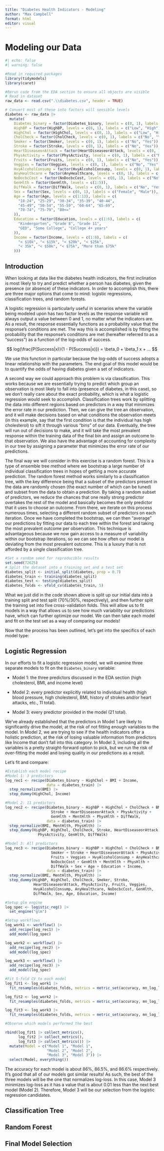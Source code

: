```yaml
---
title: "Diabetes Health Indicators - Modeling"
author: "Max Campbell"
format: html
editor: visual
---
```


# Modeling our Data

```r
#| echo: false
#| warning: false

#Read in required packages
library(tidymodels)
library(caret)

#Rerun code from the EDA section to ensure all objects are visible
# Read in dataset
raw_data <- read.csv(".\\diabetes.csv", header = TRUE)

# Convert most of these into factors will sensible levels
diabetes <- raw_data |>
  mutate(
    Diabetes_binary = factor(Diabetes_binary, levels = c(0, 1), labels = c("No", "Yes")),
    HighBP = factor(HighBP, levels = c(0, 1), labels = c("Low", "High")),
    HighChol = factor(HighChol, levels = c(0, 1), labels = c("Low", "High")),
    CholCheck = factor(CholCheck, levels = c(0, 1), labels = c("No", "Yes")),
    Smoker = factor(Smoker, levels = c(0, 1), labels = c("No", "Yes")),
    Stroke = factor(Stroke, levels = c(0, 1), labels = c("No", "Yes")),
    HeartDiseaseorAttack = factor(HeartDiseaseorAttack, levels = c(0, 1), labels = c("No", "Yes")),
    PhysActivity = factor(PhysActivity, levels = c(0, 1), labels = c("No", "Yes")),
    Fruits = factor(Fruits, levels = c(0, 1), labels = c("No", "Yes")),
    Veggies = factor(Veggies, levels = c(0, 1), labels = c("No", "Yes")),
    HvyAlcoholConsump = factor(HvyAlcoholConsump, levels = c(0, 1), labels = c("No", "Yes")),
    AnyHealthcare = factor(AnyHealthcare, levels = c(0, 1), labels = c("No", "Yes")),
    NoDocbcCost = factor(NoDocbcCost, levels = c(0, 1), labels = c("No", "Yes")),
    GenHlth = factor(GenHlth, levels = c(1:5)),
    DiffWalk = factor(DiffWalk, levels = c(0, 1), labels = c("No", "Yes")),
    Sex = factor(Sex, levels = c(0, 1), labels = c("Female", "Male")),
    Age = factor(Age, levels = c(1:13), labels = c(
      "18-24", "25-29", "30-34", "35-39", "40-44",
      "45-49", "50-54", "55-59", "60-64", "65-69",
      "70-74", "75-79", "80<="
    )),
    Education = factor(Education, levels = c(1:6), labels = c(
      "Kindergarten", "Grade 8", "Grade 11",
      "GED", "Some College", "College 4+ years"
    )),
    Income = factor(Income, levels = c(1:8), labels = c(
      "< $10k", "< $15k", "< $20k", "< $25k",
      "< 35k", "< $50k", "< $75k", "More than $75k"
    )))
```

## Introduction

When looking at data like the diabetes health indicators, the first inclination is most likely to try and predict whether a person has diabetes, given the presence (or absence) of these indicators. In order to accomplish this, there are three major options that come to mind: logistic regressions, classification trees, and random forests.

A logistic regression is particularly useful in scenarios where the variable being modeled upon has two factor levels as the response variable will always output a value between 0 and 1, no matter what the indicators are. As a result, the response essentially functions as a probability value that the response's conditions are met. The way this is accomplished is by fitting the probability that the response's conditions are met (hereafter referred to as a "success") as a function of the log-odds of success.

$$
log(\frac{P(Success|x)}{1 - P(Success|x)}) = \beta_0 + \beta_1 x + ...
$$

We use this function in particular because the log-odds of success adopts a linear relationship with the parameters. The end goal of this model would be to quantify the odds of having diabetes given a set of indicators.

A second way we could approach this problem is via classification. This works because we are essentially trying to predict which group an observation is most likely to fall into (presence of diabetes, in this case), so we don't really care about the exact probability, which is what a logistic regression would seek to accomplish. Classification trees work by splitting the data into different regions based on predictors in a way that minimizes the error rate in our prediction. Then, we can give the tree an observation, and it will make decisions based on what conditions the observation meets (in this example, say that the first condition is that the individual has high cholesterol) to sift it through various "bins" of our data. Eventually, the tree will run out of decisions to make, and it will take the most prevalent response within the training data of the final bin and assign an outcome to that observation. We also have the advantage of accounting for complexity in our tree by assigning a parameter that minimizes the error rate of our predictions.

The final way we will consider in this exercise is a random forest. This is a type of ensemble tree method where we bootstrap a large number of individual classification trees in hopes of getting a more accurate prediction. The random forest method works similarly to a classification tree, with the key difference being that a subset of the predictors present in the data are randomly chosen (the exact number of which can be tuned) and subset from the data to obtain a prediction. By taking a random subset of predictors, we reduce the chances that one really strong predictor overtakes the rest of the model and basically becomes the only predictor that it uses to choose an outcome. From there, we iterate on this process numerous times, selecting a different random subset of predictors on each iteration. Once we have completed the bootstrap, we can then "average" our predictions by fitting our data to each tree within the forest and taking the most prevalent outcome per observation. This technique is advantageous because we now gain access to a measure of variability within our bootstrap iterations, so we can see how often our model is deviating from the most prevalent outcome. This is a luxury that is not afforded by a single classification tree.

```r
#Set a random seed for reproducible results
set.seed(72625)
# Split the dataset into a training set and a test set
diabetes_split <- initial_split(diabetes, prop = 0.7)
diabetes_train <- training(diabetes_split)
diabetes_test <- testing(diabetes_split)
diabetes_folds <- vfold_cv(diabetes_train, 5)
```

What we just did in the code shown above is split up our initial data into a training split and test split (70%/30%, respectively), and then further split the training set into five cross-validation folds. This will allow us to fit models in a way that allows us to see how much variability our predictions have, which can further optimize our model. We can then take each model and fit on the test set as a way of comparing our models!

Now that the process has been outlined, let's get into the specifics of each model type:

## Logistic Regression

In our efforts to fit a logistic regression model, we will examine three separate models to fit on the `Diabetes_binary` variable:

-   Model 1: the three predictors discussed in the EDA section (high cholesterol, BMI, and income level)

-   Model 2: every predictor explicitly related to individual health (high blood pressure, high cholesterol, BMI, history of strokes and/or heart attacks, etc., 11 total).

-   Model 3: every predictor provided in the model (21 total).

We've already established that the predictors in Model 1 are likely to significantly drive the model, at the risk of not fitting enough variables to the model. In Model 2, we are trying to see if the health indicators offer a holistic prediction, at the risk of losing valuable information from predictors like Income that don't fall into this category. In Model 3, including all the variables is a pretty straight-forward option to pick, but we run the risk of over-fitting the model and losing quality in our predictions as a result.

Let's fit and compare:

```r
#Establish each model recipe
#Model 1: 3 predictors
log_rec1 <- recipe(Diabetes_binary ~ HighChol + BMI + Income,
                   data = diabetes_train) |>
  step_normalize(BMI) |>
  step_dummy(HighChol, Income)

#Model 2: 11 predictors
log_rec2 <- recipe(Diabetes_binary ~ HighBP + HighChol + CholCheck + BMI +
                     Stroke + HeartDiseaseorAttack + PhysActivity +
                     GenHlth + MentHlth + PhysHlth + DiffWalk,
                   data = diabetes_train) |>
  step_normalize(BMI, MentHlth, PhysHlth) |>
  step_dummy(HighBP, HighChol, CholCheck, Stroke, HeartDiseaseorAttack,
               PhysActivity, GenHlth, DiffWalk)

#Model 3: All predictors
log_rec3 <- recipe(Diabetes_binary ~ HighBP + HighChol + CholCheck + BMI +
                     Smoker + Stroke + HeartDiseaseorAttack + PhysActivity +
                     Fruits + Veggies + HvyAlcoholConsump + AnyHealthcare +
                     NoDocbcCost + GenHlth + MentHlth + PhysHlth +
                     DiffWalk + Sex + Age + Education + Income,
                   data = diabetes_train) |>
  step_normalize(BMI, MentHlth, PhysHlth) |>
  step_dummy(HighBP, HighChol, CholCheck, Smoker, Stroke,
             HeartDiseaseorAttack, PhysActivity, Fruits, Veggies,
             HvyAlcoholConsump, AnyHealthcare, NoDocbcCost, GenHlth,
             DiffWalk, Sex, Age, Education, Income)

#Setup glm engine
log_spec <- logistic_reg() |>
  set_engine("glm")

#Setup workflows
log_work1 <- workflow() |>
  add_recipe(log_rec1) |>
  add_model(log_spec)

log_work2 <- workflow() |>
  add_recipe(log_rec2) |>
  add_model(log_spec)

log_work3 <- workflow() |>
  add_recipe(log_rec3) |>
  add_model(log_spec)

#Fit 5-fold CV to each model
log_fit1 <- log_work1 |>
  fit_resamples(diabetes_folds, metrics = metric_set(accuracy, mn_log_loss))

log_fit2 <- log_work2 |>
  fit_resamples(diabetes_folds, metrics = metric_set(accuracy, mn_log_loss))

log_fit3 <- log_work3 |>
  fit_resamples(diabetes_folds, metrics = metric_set(accuracy, mn_log_loss))

#Observe which models performed the best

rbind(log_fit1 |> collect_metrics(),
      log_fit2 |> collect_metrics(),
      log_fit3 |> collect_metrics()) |>
  mutate(Model = c("Model 1", "Model 1", 
                   "Model 2", "Model 2", 
                   "Model 3", "Model 3")) |>
  select(Model, everything())
```

The accuracy for each model is about 86%, 86.5%, and 86.6% respectively. It's good that all of our models got similar results! As such, the best of the three models will be the one that normalizes log-loss. In this case, Model 3 minimizes log-loss as it has a value that is about 0.01 less than the next best model (Model 2). Therefore, Model 3 will be our selection from the logistic regression candidates.

## Classification Tree

## Random Forest

## Final Model Selection
